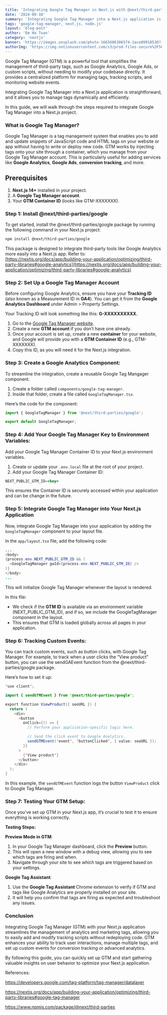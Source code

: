 ```yaml
---
title: 'Integrating Google Tag Manager in Next.js with @next/third-parties/google'
date: '2024-09-10'
summary: 'Integrating Google Tag Manager into a Next.js application is straightforward, and it allows you to manage tags dynamically and efficiently.'
tags: 'google-tag-manager, next.js, node.js'
layout: 'blog-post'
author: 'Em Ha Tuan'
category: 'nextjs'
banner: 'https://images.unsplash.com/photo-1665686306574-1ace09918530?ixlib=rb-4.0.3&q=85&fm=jpg&crop=entropy&cs=srgb&w=4800'
authorImg: 'https://img.notionusercontent.com/s3/prod-files-secure%2F56297b57-d436-4e76-b430-dc33daeb3f94%2Fbe7dbcc9-f087-4c69-bce0-f5c59fbf8034%2F322727530_3383089278636676_8051574977311734060_n.jpg/size/w=250?exp=1731145919&sig=hGTmXJxEmtwj70qZBrD9MYrLj7SZavRIGfEERnSi8Cg'
---
```


Google Tag Manager (GTM) is a powerful tool that simplifies the management of third-party tags, such as Google Analytics, Google Ads, or custom scripts, without needing to modify your codebase directly. It provides a centralized platform for managing tags, tracking scripts, and monitoring website events.

Integrating Google Tag Manager into a Next.js application is straightforward, and it allows you to manage tags dynamically and efficiently.

In this guide, we will walk through the steps required to integrate Google Tag Manager into a Next.js project.

### **What is Google Tag Manager?**

Google Tag Manager is a tag management system that enables you to add and update snippets of JavaScript code and HTML tags on your website or app without having to write or deploy new code. GTM works by injecting tags onto your site through a container, which you manage from your Google Tag Manager account. This is particularly useful for adding services like **Google Analytics**, **Google Ads**, **conversion tracking**, and more.

## **Prerequisites**

1. **Next.js 14+** installed in your project.
2. A **Google Tag Manager account**.
3. Your **GTM Container ID** (looks like GTM-XXXXXXX).

### **Step 1: Install @next/third-parties/google**

To get started, install the @next/third-parties/google package by running the following command in your Next.js project:

```bash
npm install @next/third-parties/google
```

This package is designed to integrate third-party tools like Google Analytics more easily into a Next.js app. Refer to: [https://nextjs.org/docs/app/building-your-application/optimizing/third-party-libraries#google-analytics](https://nextjs.org/docs/app/building-your-application/optimizing/third-party-libraries#google-analytics)

### **Step 2: Set Up a Google Tag Manager Account**

Before configuring Google Analytics, ensure you have your **Tracking ID** (also known as a Measurement ID in **GA4**). You can get it from the **Google Analytics Dashboard** under Admin > Property Settings.

Your Tracking ID will look something like this: **G-XXXXXXXXXX.**

1. Go to the [Google Tag Manager website](https://tagmanager.google.com/).
2. Create a new **GTM account** if you don’t have one already.
3. Once your account is set up, create a new **container** for your website, and Google will provide you with a **GTM Container ID** (e.g., GTM-XXXXXXX).
4. Copy this ID, as you will need it for the Next.js integration.

### **Step 3: Create a Google Analytics Component:**

To streamline the integration, create a reusable Google Tag Mangager component.

1. Create a folder called `components/google-tag-manager`.
2. Inside that folder, create a file called `GoogleTagManager.tsx`.

Here’s the code for the component:

```jsx
import { GoogleTagManager } from '@next/third-parties/google';

export default GoogleTagManager;
```

### **Step 4: Add Your Google Tag Manager Key to Environment Variables:**

Add your Google Tag Manager Container ID to your Next.js environment variables.

1. Create or update your `.env.local` file at the root of your project.
2. Add your Google Tag Manager Container ID:

```jsx
NEXT_PUBLIC_GTM_ID=<key>
```

This ensures the Container ID is securely accessed within your application and can be change in the future.

### Step 5: **Integrate Google Tag Manager into Your Next.js Application**

Now, integrate Google Tag Manager into your application by adding the `GoogleTagManager` component to your layout file.

In the `app/layout.tsx` file, add the following code:

```java
...
<body>
{process.env.NEXT_PUBLIC_GTM_ID && (
  <GoogleTagManager gaId={process.env.NEXT_PUBLIC_GTM_ID} />
)}
</body>
...
```

This will initialize Google Tag Manager whenever the layout is rendered.

In this file:

- We check if the **GTM ID** is available via an environment variable (NEXT_PUBLIC_GTM_ID), and if so, we include the GoogleTagManager component in the layout.
- This ensures that GTM is loaded globally across all pages in your application.

### Step 6: **Tracking Custom Events:**

You can track custom events, such as button clicks, with Google Tag Manager. For example, to track when a user clicks the “View product” button, you can use the sendGAEvent function from the @next/third-parties/google package.

Here’s how to set it up:

```java
'use client';

import { sendGTMEvent } from '@next/third-parties/google';

export function ViewProduct({ seoURL }) {
  return (
    <div>
      <button
        onClick={() => {
          // Perform your application-specific logic here.

          // Send the click event to Google Analytics.
          sendGTMEvent('event', 'buttonClicked', { value: seoURL });
        }}
      >
        {'View product'}
      </button>
    </div>
  );
}
```

In this example, the `sendGTMEvent` function logs the button `ViewProduct` click to Google Tag Manager.

### **Step 7: Testing Your GTM Setup:**

Once you’ve set up GTM in your Next.js app, it’s crucial to test it to ensure everything is working correctly.

**Testing Steps:**

**Preview Mode in GTM**:

1. In your Google Tag Manager dashboard, click the **Preview** button.
2. This will open a new window with a debug view, allowing you to see which tags are firing and when.
3. Navigate through your site to see which tags are triggered based on your settings.

**Google Tag Assistant**:

1. Use the **Google Tag Assistant** Chrome extension to verify if GTM and tags like Google Analytics are properly installed on your site.
2. It will help you confirm that tags are firing as expected and troubleshoot any issues.

### **Conclusion**

Integrating Google Tag Manager (GTM) with your Next.js application streamlines the management of analytics and marketing tags, allowing you to easily add and modify tracking scripts without redeploying code. GTM enhances your ability to track user interactions, manage multiple tags, and set up custom events for conversion tracking or advanced analytics.

By following this guide, you can quickly set up GTM and start gathering valuable insights on user behavior to optimize your Next.js application.

References:

https://developers.google.com/tag-platform/tag-manager/datalayer

https://nextjs.org/docs/app/building-your-application/optimizing/third-party-libraries#google-tag-manager

https://www.npmjs.com/package/@next/third-parties
